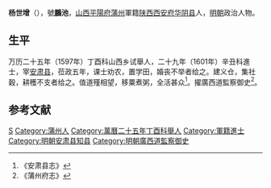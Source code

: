 '''杨世增'''（{{bd|？||？|catIdx=}}），號'''鵬池'''，[[山西|山西]][[平陽府|平陽府]][[蒲州|蒲州]]軍籍[[陕西|陕西]][[西安府|西安府]][[华阴县|华阴县]]人，[[明朝|明朝]]政治人物。

== 生平 ==
万历二十五年（1597年）丁酉科山西乡试舉人，二十九年（1601年）辛丑科進士，宰[[安肃县|安肃县]]，莅政五年，课士劝农，置学田，婚丧不举者给之。建义仓，集社穀，耕穫不支者给之。值道殣相望，移粟煮粥，全活甚众<ref>《安肃县志》</ref>。擢廣西道監察御史<ref>《蒲州府志》</ref>。

==参考文献==
{{reflist}}

{{萬曆二十九年辛丑科殿試金榜}}

{{Authority control}}

{{DEFAULTSORT:}}
[[Category:杨姓|S]]
[[Category:蒲州人|Category:蒲州人]]
[[Category:萬曆二十五年丁酉科舉人|Category:萬曆二十五年丁酉科舉人]]
[[Category:軍籍進士|Category:軍籍進士]]
[[Category:明朝安肃县知县|Category:明朝安肃县知县]]
[[Category:明朝廣西道監察御史|Category:明朝廣西道監察御史]]